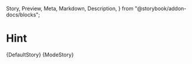  Story,
  Preview,
  Meta,
  Markdown,
  Description,
} from "@storybook/addon-docs/blocks";



<Meta title="Atoms/Hint" component="p6-hint" />

# Hint

<Preview>
  <Story name="Default" height="256px" parameters={DefaultStory.parameters}>
    {DefaultStory}
  </Story>
</Preview>

<Preview>
  <Story name="Mode" height="256px" parameters={ModeStory.parameters}>
    {ModeStory}
  </Story>
</Preview>

<Description markdown={Readme} />
